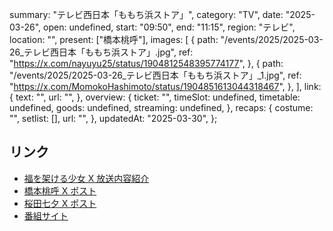   summary: "テレビ西日本「ももち浜ストア」",
  category: "TV",
  date: "2025-03-26",
  open: undefined,
  start: "09:50",
  end: "11:15",
  region: "テレビ",
  location: "",
  present: ["橋本桃呼"],
  images: [
    {
      path: "/events/2025/2025-03-26_テレビ西日本「ももち浜ストア」.jpg",
      ref: "https://x.com/nayuyu25/status/1904812548395774177",
    },
    {
      path: "/events/2025/2025-03-26_テレビ西日本「ももち浜ストア」_1.jpg",
      ref: "https://x.com/MomokoHashimoto/status/1904851613044318467",
    },
  ],
  link: {
    text: "",
    url: "",
  },
  overview: {
    ticket: "",
    timeSlot: undefined,
    timetable: undefined,
    goods: undefined,
    streaming: undefined,
  },
  recaps: {
    costume: "",
    setlist: [],
    url: "",
  },
  updatedAt: "2025-03-30",
};

## リンク

- [福を架ける少女 X 放送内容紹介](https://x.com/fukujo_official/status/1907015702500016186)
- [橋本桃呼 X ポスト](https://x.com/MomokoHashimoto/status/1904851613044318467)
- [桜田七夕 X ポスト](https://x.com/nayuyu25/status/1904812548395774177)
- [番組サイト](https://www.tnc.co.jp/store/)
